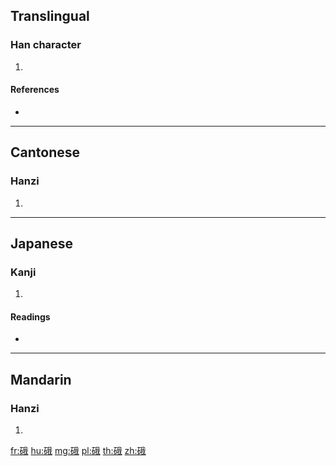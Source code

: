 {{character info/new}}
==Translingual==

===Han character===
{{Han char|rn=112|rad=石|as=07|sn=12|four=13650|canj=MRHQI}}

# {{defn|Han|sort=石07}}

====References====
* {{Han ref|kx=0831.030|dkj=24228|dj=1247.010|hdz=42434.010|uh=786A|ud=30826|bh=DACB|bd=56011}}

----

==Cantonese==

===Hanzi===
{{yue-hanzi|jyut=|y=ngo6}}

# {{defn|lang=yue|sort=石07}}

----

==Japanese==

===Kanji===
{{ja-kanji|grade=|rs=石07}}

# {{defn|lang=ja|sort=石07}}

====Readings====
* {{ja-readings|on=[[ぎ]] (gi)|kun=[[いそ]] (iso), [[いわお]] (iwao)|nanori=}}

----

==Mandarin==

===Hanzi===
{{cmn-hanzi|pin=[[é]] ([[e2]])|wg=o<sup>2</sup>}}

# {{defn|lang=cmn|sort=石07}}

[[fr:硪]]
[[hu:硪]]
[[mg:硪]]
[[pl:硪]]
[[th:硪]]
[[zh:硪]]